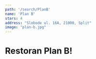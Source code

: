 ---
path: '/search/PlanB'
name: 'Plan B'
stars: 4
address: "Slobode ul. 16A, 21000, Split"
image: "plan-b.jpg"
---
# Restoran Plan B!